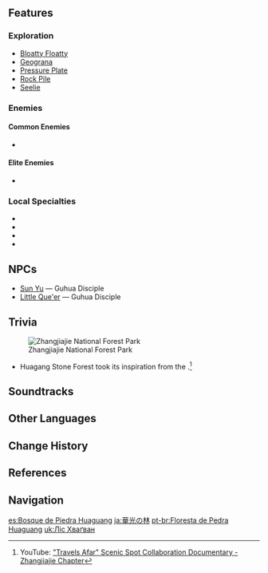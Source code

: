 {{Location Infobox
|image        = Huaguang Stone Forest.png
|type         = Subarea
|region       = Liyue
|area         = Minlin
}}
{{Description|These stone spires poke out of the clouds like great pavilions. Though this place is forbidden to mortal steps, such a beauteous sight is bound to attract the eyes of those who yearn for the sky, and for those who dwell in adepti realms.|Mist-Veiled Stone Forest}}
{{Location Intro|{{Lang|'''Huaguang Stone Forest'''|zh=华光林|zh_rm=Huáguāng-lín|zh_tl=Brilliant Light Forest}}|description=<p>It is surrounded by three mountains: [[Mt. Aocang]] to the north, [[Qingyun Peak]] to the east, and [[Mt. Hulao]] to the southwest.</p><p>While there are no [[Teleport Waypoint]]s in this area, the ones on the surrounding mountains can be used to easily reach it.</p>}}

==Features==
===Exploration===
*[[Bloatty Floatty]]
*[[Geograna]]
*[[Pressure Plate]]
*[[Rock Pile]]
*[[Seelie]]

===Enemies===
====Common Enemies====
* {{Enemy List|Anemo Slime;Dendro Slime;Large Dendro Slime;Geo Slime;Cryo Whopperflower|x=0}}

====Elite Enemies====
* {{Enemy|Geovishap Hatchling}}

===Local Specialties===
* {{Item|Cor Lapis}}
* {{Item|Jueyun Chili}}
* {{Item|Qingxin}}
* {{Item|Violetgrass}}

==NPCs==
* [[Sun Yu]] &mdash; Guhua Disciple
* [[Little Que'er]]  &mdash; Guhua Disciple

==Trivia==
[[File:Zhangjiajie National Forest Park.jpg|thumb|right|Zhangjiajie National Forest Park]]
*Huagang Stone Forest took its inspiration from the {{w|Zhangjiajie National Forest Park}}.<ref>YouTube: [https://youtu.be/mfUSO0DlAwc "Travels Afar" Scenic Spot Collaboration Documentary - Zhangjiajie Chapter]</ref>
{{Clr}}

==Soundtracks==
{{Soundtracks by Category Table|Huaguang Stone Forest Soundtracks|header=Huaguang Stone Forest}}

==Other Languages==
{{Other Languages
|en      = Huaguang Stone Forest
|zhs     = 华光林
|zhs_rm  = Huáguāng-lín
|zht     = 華光林
|zht_rm  = Huáguāng-lín
|zh_tl   = Brilliant Light Forest
|ja      = {{Rubi|華|か|光|こう}}の{{Rubi|林|りん}}
|ja_rm   = Kakou no Rin<ref>[[Map]], Label: Huaguang Stone Forest (Japanese)</ref>
|ja_tl   = Huaguang Forest{{Sino|ja|part=1}}
|ko      = {{tt|화광림|華光林}}
|ko_rm   = Hwagwang-rim
|ko_tl   = Brilliant Light Forest{{Sino|ko}}
|es      = Bosque de Piedra Huaguang
|es_tl   = Huaguang Stone Forest
|fr      = Forêt de pierre Huaguang
|fr_tl   = Huaguang Stone Forest
|ru      = Каменный лес Хуагуан
|ru_tl   = Huaguang Stone Forest
|th      = Huaguang Stone Forest
|vi      = {{tt|Hoa Quang Lâm|華光林}}
|vi_tl   = Brilliant Light Forest{{Sino|vi}}
|de      = Huaguang-Steinwald
|de_tl   = Huaguang Stone Forest
|id      = Huaguang Stone Forest
|pt      = Floresta de Pedra Huaguang
|pt_tl   = Huaguang Stone Forest
}}

==Change History==
{{Change History|1.0}}

==References==
{{Reflist}}

==Navigation==
{{Area Navbox|Liyue}}

[[es:Bosque de Piedra Huaguang]]
[[ja:華光の林]]
[[pt-br:Floresta de Pedra Huaguang]]
[[uk:Ліс Хваґван]]